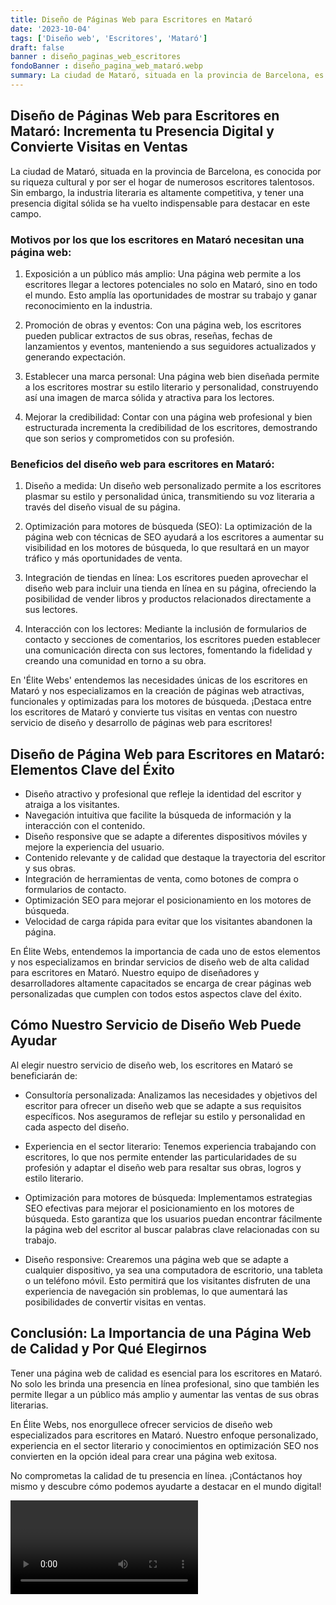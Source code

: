 ```yaml
---
title: Diseño de Páginas Web para Escritores en Mataró
date: '2023-10-04'
tags: ['Diseño web', 'Escritores', 'Mataró']
draft: false
banner : diseño_paginas_web_escritores
fondoBanner : diseño_pagina_web_mataró.webp
summary: La ciudad de Mataró, situada en la provincia de Barcelona, es conocida por su riqueza cultural y por ser el hogar de numerosos escritores talentosos. Sin embargo, la industria literaria es altamente competitiva, y tener una presencia digital sólida se ha vuelto indispensable para destacar en este campo.
---
```


## Diseño de Páginas Web para Escritores en Mataró: Incrementa tu Presencia Digital y Convierte Visitas en Ventas

La ciudad de Mataró, situada en la provincia de Barcelona, es conocida por su riqueza cultural y por ser el hogar de numerosos escritores talentosos. Sin embargo, la industria literaria es altamente competitiva, y tener una presencia digital sólida se ha vuelto indispensable para destacar en este campo.

### Motivos por los que los escritores en Mataró necesitan una página web:
1. Exposición a un público más amplio: Una página web permite a los escritores llegar a lectores potenciales no solo en Mataró, sino en todo el mundo. Esto amplía las oportunidades de mostrar su trabajo y ganar reconocimiento en la industria.

2. Promoción de obras y eventos: Con una página web, los escritores pueden publicar extractos de sus obras, reseñas, fechas de lanzamientos y eventos, manteniendo a sus seguidores actualizados y generando expectación.

3. Establecer una marca personal: Una página web bien diseñada permite a los escritores mostrar su estilo literario y personalidad, construyendo así una imagen de marca sólida y atractiva para los lectores.

4. Mejorar la credibilidad: Contar con una página web profesional y bien estructurada incrementa la credibilidad de los escritores, demostrando que son serios y comprometidos con su profesión.

### Beneficios del diseño web para escritores en Mataró:
1. Diseño a medida: Un diseño web personalizado permite a los escritores plasmar su estilo y personalidad única, transmitiendo su voz literaria a través del diseño visual de su página.

2. Optimización para motores de búsqueda (SEO): La optimización de la página web con técnicas de SEO ayudará a los escritores a aumentar su visibilidad en los motores de búsqueda, lo que resultará en un mayor tráfico y más oportunidades de venta.

3. Integración de tiendas en línea: Los escritores pueden aprovechar el diseño web para incluir una tienda en línea en su página, ofreciendo la posibilidad de vender libros y productos relacionados directamente a sus lectores.

4. Interacción con los lectores: Mediante la inclusión de formularios de contacto y secciones de comentarios, los escritores pueden establecer una comunicación directa con sus lectores, fomentando la fidelidad y creando una comunidad en torno a su obra.

En 'Élite Webs' entendemos las necesidades únicas de los escritores en Mataró y nos especializamos en la creación de páginas web atractivas, funcionales y optimizadas para los motores de búsqueda. ¡Destaca entre los escritores de Mataró y convierte tus visitas en ventas con nuestro servicio de diseño y desarrollo de páginas web para escritores!

<GifSeo />

<Cta />

## Diseño de Página Web para Escritores en Mataró: Elementos Clave del Éxito

- Diseño atractivo y profesional que refleje la identidad del escritor y atraiga a los visitantes.
- Navegación intuitiva que facilite la búsqueda de información y la interacción con el contenido.
- Diseño responsive que se adapte a diferentes dispositivos móviles y mejore la experiencia del usuario.
- Contenido relevante y de calidad que destaque la trayectoria del escritor y sus obras.
- Integración de herramientas de venta, como botones de compra o formularios de contacto.
- Optimización SEO para mejorar el posicionamiento en los motores de búsqueda.
- Velocidad de carga rápida para evitar que los visitantes abandonen la página.

En Élite Webs, entendemos la importancia de cada uno de estos elementos y nos especializamos en brindar servicios de diseño web de alta calidad para escritores en Mataró. Nuestro equipo de diseñadores y desarrolladores altamente capacitados se encarga de crear páginas web personalizadas que cumplen con todos estos aspectos clave del éxito.

## Cómo Nuestro Servicio de Diseño Web Puede Ayudar

Al elegir nuestro servicio de diseño web, los escritores en Mataró se beneficiarán de:

- Consultoría personalizada: Analizamos las necesidades y objetivos del escritor para ofrecer un diseño web que se adapte a sus requisitos específicos. Nos aseguramos de reflejar su estilo y personalidad en cada aspecto del diseño.

- Experiencia en el sector literario: Tenemos experiencia trabajando con escritores, lo que nos permite entender las particularidades de su profesión y adaptar el diseño web para resaltar sus obras, logros y estilo literario.

- Optimización para motores de búsqueda: Implementamos estrategias SEO efectivas para mejorar el posicionamiento en los motores de búsqueda. Esto garantiza que los usuarios puedan encontrar fácilmente la página web del escritor al buscar palabras clave relacionadas con su trabajo.

- Diseño responsive: Crearemos una página web que se adapte a cualquier dispositivo, ya sea una computadora de escritorio, una tableta o un teléfono móvil. Esto permitirá que los visitantes disfruten de una experiencia de navegación sin problemas, lo que aumentará las posibilidades de convertir visitas en ventas.

## Conclusión: La Importancia de una Página Web de Calidad y Por Qué Elegirnos

Tener una página web de calidad es esencial para los escritores en Mataró. No solo les brinda una presencia en línea profesional, sino que también les permite llegar a un público más amplio y aumentar las ventas de sus obras literarias.

En Élite Webs, nos enorgullece ofrecer servicios de diseño web especializados para escritores en Mataró. Nuestro enfoque personalizado, experiencia en el sector literario y conocimientos en optimización SEO nos convierten en la opción ideal para crear una página web exitosa.

No comprometas la calidad de tu presencia en línea. ¡Contáctanos hoy mismo y descubre cómo podemos ayudarte a destacar en el mundo digital!

<Video />

<CtaBot job='Escritores' city='Mataró'/>

<Gmaps query='Mataró+españa+maps' />